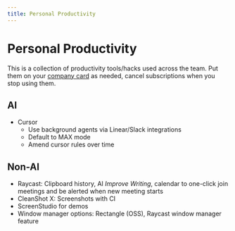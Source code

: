 ```yaml
---
title: Personal Productivity
---
```


# Personal Productivity

This is a collection of productivity tools/hacks used across the team. Put them on your [company card](/handbook/working-at-langfuse/spending-money) as needed, cancel subscriptions when you stop using them.

## AI

- Cursor
  - Use background agents via Linear/Slack integrations
  - Default to MAX mode
  - Amend cursor rules over time

## Non-AI

- Raycast: Clipboard history, AI _Improve Writing_, calendar to one-click join meetings and be alerted when new meeting starts
- CleanShot X: Screenshots with CI
- ScreenStudio for demos
- Window manager options: Rectangle (OSS), Raycast window manager feature
